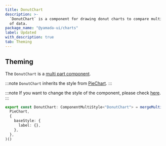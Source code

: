 ```yaml
---
title: DonutChart
description: >-
  `DonutChart` is a component for drawing donut charts to compare multiple sets
  of data.
package_name: "@yamada-ui/charts"
label: Updated
with_description: true
tab: Theming
---
```


## Theming

The `DonutChart` is a [multi part component](/styled-system/theming/component-styles#multi-part-components).

:::note
`DonutChart` inherits the style from [PieChart](/components/data-display/pie-chart).
:::

:::note
If you want to change the style of the component, please check [here](/styled-system/theming/customize-theme#changing-the-style-of-components).
:::

```ts
export const DonutChart: ComponentMultiStyle<"DonutChart"> = mergeMultiStyle(
  PieChart,
  {
    baseStyle: {
      label: {},
    },
  },
)()
```
